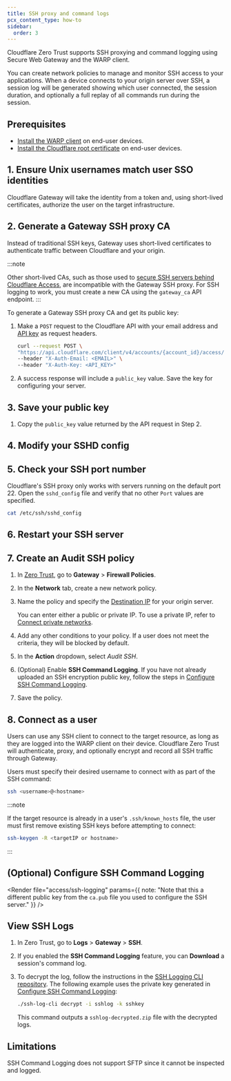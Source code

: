 ```yaml
---
title: SSH proxy and command logs
pcx_content_type: how-to
sidebar:
  order: 3
---
```



Cloudflare Zero Trust supports SSH proxying and command logging using Secure Web Gateway and the WARP client.

You can create network policies to manage and monitor SSH access to your applications. When a device connects to your origin server over SSH, a session log will be generated showing which user connected, the session duration, and optionally a full replay of all commands run during the session.

## Prerequisites

- [Install the WARP client](/cloudflare-one/connections/connect-devices/warp/set-up-warp/) on end-user devices.
- [Install the Cloudflare root certificate](/cloudflare-one/connections/connect-devices/warp/user-side-certificates/) on end-user devices.

## 1. Ensure Unix usernames match user SSO identities

Cloudflare Gateway will take the identity from a token and, using short-lived certificates, authorize the user on the target infrastructure.

<Render file="ssh/usernames" />

## 2. Generate a Gateway SSH proxy CA

Instead of traditional SSH keys, Gateway uses short-lived certificates to authenticate traffic between Cloudflare and your origin.

:::note

Other short-lived CAs, such as those used to [secure SSH servers behind Cloudflare Access](/cloudflare-one/identity/users/short-lived-certificates/), are incompatible with the Gateway SSH proxy. For SSH logging to work, you must create a new CA using the `gateway_ca` API endpoint.
:::

To generate a Gateway SSH proxy CA and get its public key:

1. Make a `POST` request to the Cloudflare API with your email address and [API key](/fundamentals/api/get-started/keys/) as request headers.

   ```bash
   curl --request POST \
   "https://api.cloudflare.com/client/v4/accounts/{account_id}/access/gateway_ca" \
   --header "X-Auth-Email: <EMAIL>" \
   --header "X-Auth-Key: <API_KEY>"
   ```

2. A success response will include a `public_key` value. Save the key for configuring your server.

## 3. Save your public key

1. Copy the `public_key` value returned by the API request in Step 2.

<Render file="ssh/public-key" />

## 4. Modify your SSHD config

<Render file="ssh/modify-sshd" />

## 5. Check your SSH port number

Cloudflare's SSH proxy only works with servers running on the default port 22. Open the `sshd_config` file and verify that no other `Port` values are specified.

```sh
cat /etc/ssh/sshd_config
```

## 6. Restart your SSH server

<Render file="ssh/restart-server" />

## 7. Create an Audit SSH policy

1. In [Zero Trust](https://one.dash.cloudflare.com), go to **Gateway** > **Firewall Policies**.

2. In the **Network** tab, create a new network policy.

3. Name the policy and specify the [Destination IP](/cloudflare-one/policies/gateway/network-policies/#destination-ip) for your origin server.

   You can enter either a public or private IP. To use a private IP, refer to [Connect private networks](/cloudflare-one/connections/connect-networks/private-net/cloudflared/).

4. Add any other conditions to your policy. If a user does not meet the criteria, they will be blocked by default.

5. In the **Action** dropdown, select _Audit SSH_.

6. (Optional) Enable **SSH Command Logging**. If you have not already uploaded an SSH encryption public key, follow the steps in [Configure SSH Command Logging](#optional-configure-ssh-command-logging).

7. Save the policy.

## 8. Connect as a user

Users can use any SSH client to connect to the target resource, as long as they are logged into the WARP client on their device. Cloudflare Zero Trust will authenticate, proxy, and optionally encrypt and record all SSH traffic through Gateway.

Users must specify their desired username to connect with as part of the SSH command:

```sh
ssh <username>@<hostname>
```

:::note

If the target resource is already in a user's `.ssh/known_hosts` file, the user must first remove existing SSH keys before attempting to connect:

```sh
ssh-keygen -R <targetIP or hostname>
```

:::

## (Optional) Configure SSH Command Logging

<Render file="access/ssh-logging" params={{ note: "Note that this a different public key from the `ca.pub` file you used to configure the SSH server." }} />

## View SSH Logs

1. In Zero Trust, go to **Logs** > **Gateway** > **SSH**.

2. If you enabled the **SSH Command Logging** feature, you can **Download** a session's command log.

3. To decrypt the log, follow the instructions in the [SSH Logging CLI repository](https://github.com/cloudflare/ssh-log-cli/). The following example uses the private key generated in [Configure SSH Command Logging](#optional-configure-ssh-command-logging):

   ```sh
   ./ssh-log-cli decrypt -i sshlog -k sshkey
   ```

   This command outputs a `sshlog-decrypted.zip` file with the decrypted logs.

## Limitations

SSH Command Logging does not support SFTP since it cannot be inspected and logged.

